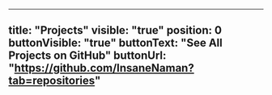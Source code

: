 ---
title: "Projects"
visible: "true"
position: 0
buttonVisible: "true"
buttonText: "See All Projects on GitHub"
buttonUrl: "https://github.com/InsaneNaman?tab=repositories"
----